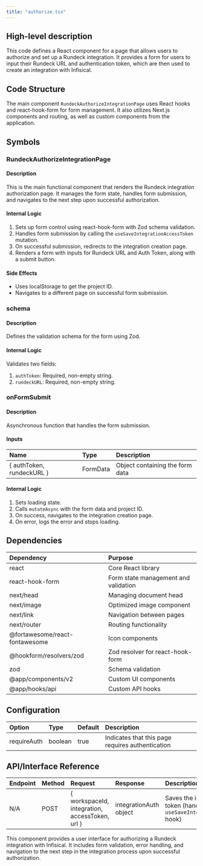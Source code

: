 ```yaml
---
title: "authorize.tsx"
---
```


## High-level description
This code defines a React component for a page that allows users to authorize and set up a Rundeck integration. It provides a form for users to input their Rundeck URL and authentication token, which are then used to create an integration with Infisical.

## Code Structure
The main component `RundeckAuthorizeIntegrationPage` uses React hooks and react-hook-form for form management. It also utilizes Next.js components and routing, as well as custom components from the application.

## Symbols

### RundeckAuthorizeIntegrationPage
#### Description
This is the main functional component that renders the Rundeck integration authorization page. It manages the form state, handles form submission, and navigates to the next step upon successful authorization.

#### Internal Logic
1. Sets up form control using react-hook-form with Zod schema validation.
2. Handles form submission by calling the `useSaveIntegrationAccessToken` mutation.
3. On successful submission, redirects to the integration creation page.
4. Renders a form with inputs for Rundeck URL and Auth Token, along with a submit button.

#### Side Effects
- Uses localStorage to get the project ID.
- Navigates to a different page on successful form submission.

### schema
#### Description
Defines the validation schema for the form using Zod.

#### Internal Logic
Validates two fields:
1. `authToken`: Required, non-empty string.
2. `rundeckURL`: Required, non-empty string.

### onFormSubmit
#### Description
Asynchronous function that handles the form submission.

#### Inputs
| Name | Type | Description |
|:-----|:-----|:------------|
| { authToken, rundeckURL } | FormData | Object containing the form data |

#### Internal Logic
1. Sets loading state.
2. Calls `mutateAsync` with the form data and project ID.
3. On success, navigates to the integration creation page.
4. On error, logs the error and stops loading.

## Dependencies
| Dependency | Purpose |
|:-----------|:--------|
| react | Core React library |
| react-hook-form | Form state management and validation |
| next/head | Managing document head |
| next/image | Optimized image component |
| next/link | Navigation between pages |
| next/router | Routing functionality |
| @fortawesome/react-fontawesome | Icon components |
| @hookform/resolvers/zod | Zod resolver for react-hook-form |
| zod | Schema validation |
| @app/components/v2 | Custom UI components |
| @app/hooks/api | Custom API hooks |

## Configuration
| Option | Type | Default | Description |
|:-------|:-----|:--------|:------------|
| requireAuth | boolean | true | Indicates that this page requires authentication |

## API/Interface Reference
| Endpoint | Method | Request | Response | Description |
|:---------|:-------|:--------|:---------|:------------|
| N/A | POST | { workspaceId, integration, accessToken, url } | integrationAuth object | Saves the integration access token (handled by `useSaveIntegrationAccessToken` hook) |

This component provides a user interface for authorizing a Rundeck integration with Infisical. It includes form validation, error handling, and navigation to the next step in the integration process upon successful authorization.